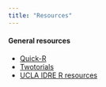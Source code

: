 ```yaml
---
title: "Resources"
---
```


#### General resources

+ [Quick-R](http://www.statmethods.net)
+ [Twotorials](http://www.twotorials.com)
+ [UCLA IDRE R resources](http://www.ats.ucla.edu/stat/r/)